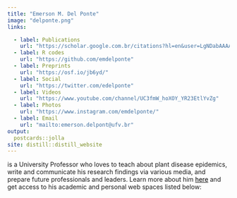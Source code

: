```yaml
---
title: "Emerson M. Del Ponte"
image: "delponte.png"
links:

  - label: Publications
    url: "https://scholar.google.com.br/citations?hl=en&user=LgNDabAAAAAJ"
  - label: R codes
    url: "https://github.com/emdelponte"
  - label: Preprints 
    url: "https://osf.io/jb6yd/"
  - label: Social
    url: "https://twitter.com/edelponte"
  - label: Videos
    url: "https://www.youtube.com/channel/UC3fmW_hoXOY_YR23EtlYvZg"
  - label: Photos
    url: "https://www.instagram.com/emdelponte/"    
  - label: Email
    url: "mailto:emerson.delpont@ufv.br"
output:
  postcards::jolla
site: distill::distill_website
---
```


is a University Professor who loves to teach about plant disease epidemics, write and communicate his research findings via various media, and prepare future professionals and leaders. Learn more about him <a href = "about.html" style = "color: #000000; text-decoration: underline"> here</a> and get access to his academic and personal web spaces listed below:
